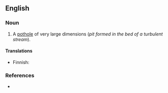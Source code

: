 ==English==

===Noun===
{{en-noun|sg=[[giant]] [[kettle]]}}

# A [[pothole]] of very large dimensions (''pit formed in the bed of a turbulent stream'').

====Translations====
{{trans-top|pothole}}
* Finnish: {{t-|fi|hiidenkirnu}}
{{trans-mid}}
{{trans-bottom}}

===References===
* {{R:Webster 1913|pothole}}